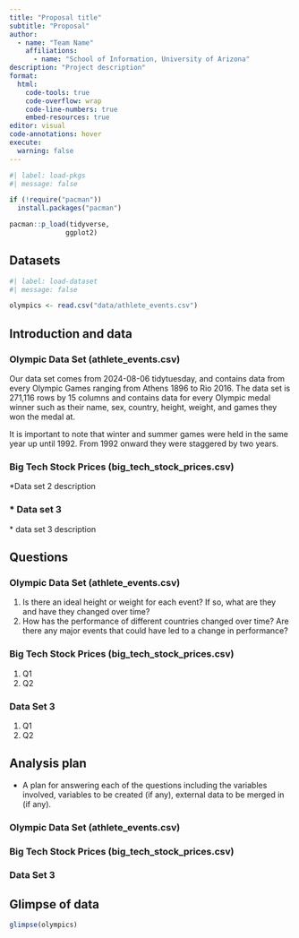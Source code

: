 ```yaml
---
title: "Proposal title"
subtitle: "Proposal"
author: 
  - name: "Team Name"
    affiliations:
      - name: "School of Information, University of Arizona"
description: "Project description"
format:
  html:
    code-tools: true
    code-overflow: wrap
    code-line-numbers: true
    embed-resources: true
editor: visual
code-annotations: hover
execute:
  warning: false
---
```


```r
#| label: load-pkgs
#| message: false

if (!require("pacman")) 
  install.packages("pacman")

pacman::p_load(tidyverse,
              ggplot2)
```

## Datasets

```r
#| label: load-dataset
#| message: false

olympics <- read.csv("data/athlete_events.csv")
```

## **Introduction and data**

### Olympic Data Set (athlete_events.csv)

Our data set comes from 2024-08-06 tidytuesday, and contains data from every Olympic Games ranging from Athens 1896 to Rio 2016. The data set is 271,116 rows by 15 columns and contains data for every Olympic medal winner such as their name, sex, country, height, weight, and games they won the medal at.

It is important to note that winter and summer games were held in the same year up until 1992. From 1992 onward they were staggered by two years.

### Big Tech Stock Prices (big_tech_stock_prices.csv)

\*Data set 2 description

### \* Data set 3

\* data set 3 description

## Questions

### Olympic Data Set (athlete_events.csv)

1.  Is there an ideal height or weight for each event? If so, what are they and have they changed over time?
2.  How has the performance of different countries changed over time? Are there any major events that could have led to a change in performance?

### Big Tech Stock Prices (big_tech_stock_prices.csv)

1.  Q1
2.  Q2

### Data Set 3

1.  Q1
2.  Q2

## Analysis plan

-   A plan for answering each of the questions including the variables involved, variables to be created (if any), external data to be merged in (if any).

### Olympic Data Set (athlete_events.csv)

### Big Tech Stock Prices (big_tech_stock_prices.csv)

### Data Set 3

## **Glimpse of data**

```r
glimpse(olympics)
```
